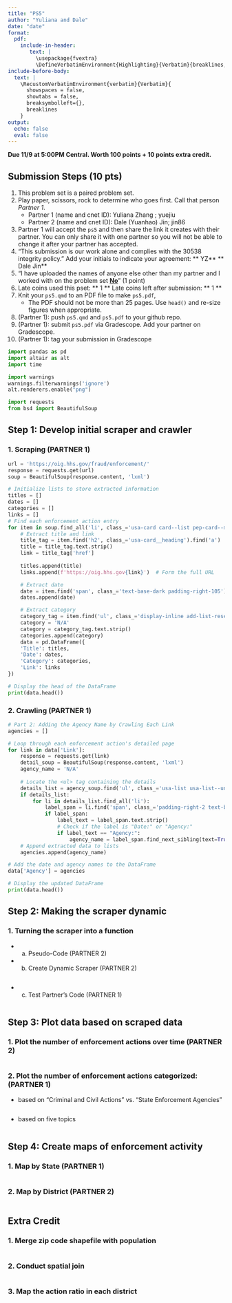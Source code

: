 ```yaml
---
title: "PS5"
author: "Yuliana and Dale"
date: "date"
format: 
  pdf:
    include-in-header: 
       text: |
         \usepackage{fvextra}
         \DefineVerbatimEnvironment{Highlighting}{Verbatim}{breaklines,commandchars=\\\{\}}
include-before-body:
  text: |
    \RecustomVerbatimEnvironment{verbatim}{Verbatim}{
      showspaces = false,
      showtabs = false,
      breaksymbolleft={},
      breaklines
    }
output:
  echo: false
  eval: false
---
```


**Due 11/9 at 5:00PM Central. Worth 100 points + 10 points extra credit.**

## Submission Steps (10 pts)
1. This problem set is a paired problem set.
2. Play paper, scissors, rock to determine who goes first. Call that person *Partner 1*.
    - Partner 1 (name and cnet ID): Yuliana Zhang ; yuejiu
    - Partner 2 (name and cnet ID): Dale (Yuanhao) Jin; jin86
3. Partner 1 will accept the `ps5` and then share the link it creates with their partner. You can only share it with one partner so you will not be able to change it after your partner has accepted. 
4. "This submission is our work alone and complies with the 30538 integrity policy." Add your initials to indicate your agreement: \*\* YZ\*\* \*\* Dale Jin\*\*
5. "I have uploaded the names of anyone else other than my partner and I worked with on the problem set **[No](https://docs.google.com/forms/d/185usrCREQaUbvAXpWhChkjghdGgmAZXA3lPWpXLLsts/edit)**"  (1 point)
6. Late coins used this pset: \*\* 1 \*\* Late coins left after submission: \*\* 1 \*\*
7. Knit your `ps5.qmd` to an PDF file to make `ps5.pdf`, 
    * The PDF should not be more than 25 pages. Use `head()` and re-size figures when appropriate. 
8. (Partner 1): push  `ps5.qmd` and `ps5.pdf` to your github repo.
9. (Partner 1): submit `ps5.pdf` via Gradescope. Add your partner on Gradescope.
10. (Partner 1): tag your submission in Gradescope

\newpage

```python
import pandas as pd
import altair as alt
import time

import warnings 
warnings.filterwarnings('ignore')
alt.renderers.enable("png")

import requests
from bs4 import BeautifulSoup
```


## Step 1: Develop initial scraper and crawler

### 1. Scraping (PARTNER 1)

```python
url = 'https://oig.hhs.gov/fraud/enforcement/'
response = requests.get(url)
soup = BeautifulSoup(response.content, 'lxml')

# Initialize lists to store extracted information
titles = []
dates = []
categories = []
links = []
# Find each enforcement action entry
for item in soup.find_all('li', class_='usa-card card--list pep-card--minimal mobile:grid-col-12'):
    # Extract title and link
    title_tag = item.find('h2', class_='usa-card__heading').find('a')
    title = title_tag.text.strip()
    link = title_tag['href']
    
    titles.append(title)
    links.append(f'https://oig.hhs.gov{link}')  # Form the full URL

    # Extract date
    date = item.find('span', class_='text-base-dark padding-right-105').text.strip()
    dates.append(date)

    # Extract category
    category_tag = item.find('ul', class_='display-inline add-list-reset').find('li')
    category = 'N/A'
    category = category_tag.text.strip()
    categories.append(category)
    data = pd.DataFrame({
    'Title': titles,
    'Date': dates,
    'Category': categories,
    'Link': links
})

# Display the head of the DataFrame
print(data.head())
```


### 2. Crawling (PARTNER 1)

```python
# Part 2: Adding the Agency Name by Crawling Each Link
agencies = []

# Loop through each enforcement action's detailed page
for link in data['Link']:
    response = requests.get(link)
    detail_soup = BeautifulSoup(response.content, 'lxml')
    agency_name = 'N/A'
    
    # Locate the <ul> tag containing the details
    details_list = agency_soup.find('ul', class_='usa-list usa-list--unstyled margin-y-2')
    if details_list:
        for li in details_list.find_all('li'):
            label_span = li.find('span', class_='padding-right-2 text-base')
            if label_span:
                label_text = label_span.text.strip()
                # Check if the label is "Date:" or "Agency:"
                if label_text == "Agency:":
                    agency_name = label_span.find_next_sibling(text=True).strip()
    # Append extracted data to lists
    agencies.append(agency_name)

# Add the date and agency names to the DataFrame
data['Agency'] = agencies

# Display the updated DataFrame
print(data.head())
```

## Step 2: Making the scraper dynamic

### 1. Turning the scraper into a function 

* a. Pseudo-Code (PARTNER 2)


* b. Create Dynamic Scraper (PARTNER 2)

```python

```

* c. Test Partner's Code (PARTNER 1)

```python

```

## Step 3: Plot data based on scraped data

### 1. Plot the number of enforcement actions over time (PARTNER 2)

```python

```

### 2. Plot the number of enforcement actions categorized: (PARTNER 1)

* based on "Criminal and Civil Actions" vs. "State Enforcement Agencies"

```python

```

* based on five topics

```python

```

## Step 4: Create maps of enforcement activity

### 1. Map by State (PARTNER 1)

```python

```


### 2. Map by District (PARTNER 2)

```python

```

## Extra Credit

### 1. Merge zip code shapefile with population
```python

```

### 2. Conduct spatial join
```python

```

### 3. Map the action ratio in each district
```python

```